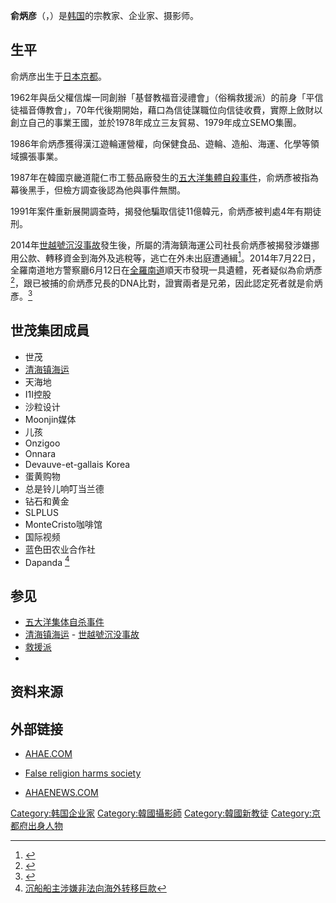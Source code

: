 {{多個問題|
{{expand|time=2014-07-22T04:16:19+00:00}}
{{Request translation|ko}}
}}
{{Infobox person
| name = 俞炳彦<br><small>유병언
| image =
| alt = 
| caption = 
| birth_name=
| birth_date = {{Birth date|1941|2|11}}
| birth_place = {{EOJ}}[[京都府|京都府]][[京都市|京都市]]
| death_date = {{death date and age|2014|4|16|1941|2|11}}
| death_place = {{KOR}}[[全羅南道|全羅南道]][[順天市|順天市]]
| death_cause = [[世越號沉没事故|世越號沉没事故]]
| nationality = {{ROK}}
| other_names = 儿孩
| alma_mater = {{link-ko|圣光高中|성광고등학교}}
| occupation = 宗教家、企业家、摄影师
| notable_works = 
| criminal_charge =
| criminal_penalty = 
| spouse = 
| children = 4
| religion =[[基督教福音浸礼会|基督教福音浸礼会]]
| module = {{Infobox Korean name|child=yes|color=transparent|
| hangul = [[wikt:유|유]][[wikt:병|병]][[wikt:언|언]]
| hanja = [[wikt:兪|兪]][[wikt:炳|炳]][[wikt:彦|彦]]<ref>{{cite web|url=http://news.naver.com/main/read.nhn?mode=LSD&mid=sec&sid1=100&oid=001&aid=0003478172|title=<정가낙수> 朴의원 오대양관련 또 자료공개 : 네이버 뉴스|language=ko|publisher=News.naver.com|date=24 July 1991|accessdate=22 May 2014|archive-date=2019-03-13|archive-url=https://web.archive.org/web/20190313122147/https://news.naver.com/main/read.nhn?mode=LSD&mid=sec&sid1=100&oid=001&aid=0003478172|dead-url=no}}</ref>
| rr = Yu Byeong-eon<ref>{{cite web|url=http://www.lexilogos.com/keyboard/korean_conversion.htm|title=Korean Conversion: Hangeul to Latin Alphabet|accessdate=22 May 2014|author=LEXILOGOS|archive-date=2014-05-17|archive-url=https://web.archive.org/web/20140517141827/http://www.lexilogos.com/keyboard/korean_conversion.htm|dead-url=no}}</ref>
| mr = Yu byŏngŏn<ref>{{cite web|url=http://www.ushuaia.pl/transliterate/?ln=en|title=Online transliteration/transcription tool|accessdate=22 May 2014|publisher=Ushuaia.pl|archive-date=2014-08-20|archive-url=https://web.archive.org/web/20140820005021/http://www.ushuaia.pl/transliterate/?ln=en|dead-url=no}}</ref>
 }}}}
'''俞炳彦'''（{{lang-ko|유병언}}，{{bd|1941年|2月11日|2014年|4月16日|catIdx=Yoo Byung-eun}}）是[[韩国|韩国]]的宗教家、企业家、摄影师。

==生平==
俞炳彦出生于[[日本|日本]][[京都市|京都]]。

1962年與岳父權信燦一同創辦「基督教福音浸禮會」（俗稱救援派）的前身「平信徒福音傳教會」，70年代後期開始，藉口為信徒謀職位向信徒收費，實際上斂財以創立自己的事業王國，並於1978年成立三友貿易、1979年成立SEMO集團。

1986年俞炳彥獲得漢江遊輪運營權，向保健食品、遊輪、造船、海運、化學等領域擴張事業。

1987年在韓國京畿道龍仁市工藝品廠發生的[[五大洋集體自殺事件|五大洋集體自殺事件]]，俞炳彥被指為幕後黑手，但檢方調查後認為他與事件無關。

1991年案件重新展開調查時，揭發他騙取信徒11億韓元，俞炳彥被判處4年有期徒刑。

2014年[[世越號沉沒事故|世越號沉沒事故]]發生後，所屬的清海鎮海運公司社長俞炳彥被揭發涉嫌挪用公款、轉移資金到海外及逃稅等，逃亡在外未出庭遭通緝<ref>{{Cite web |url=http://hk.apple.nextmedia.com/realtime/international/20140722/52718152 |title=俞炳彥一生傳奇 創異端教派資助事業王國 |accessdate=2017-07-12 |archive-date=2016-12-19 |archive-url=https://web.archive.org/web/20161219215835/http://hk.apple.nextmedia.com/realtime/international/20140722/52718152 |dead-url=no }}</ref>。2014年7月22日，全羅南道地方警察廳6月12日在[[全羅南道|全羅南道]]順天市發現一具遺體，死者疑似為俞炳彥<ref>{{Cite web |url=http://news.xinhuanet.com/yzyd/mil/20140722/c_1111730379.htm |title=韩警方发现疑为世越号船主俞炳彦的遗体 |accessdate=2014-07-22 |archive-date=2016-11-27 |archive-url=https://web.archive.org/web/20161127153957/http://news.xinhuanet.com/yzyd/mil/20140722/c_1111730379.htm |dead-url=no }}</ref>，跟已被捕的俞炳彥兄長的DNA比對，證實兩者是兄弟，因此認定死者就是俞炳彥。<ref>{{Cite web |url=http://hk.apple.nextmedia.com/international/art/20140723/18808860 |title=潛逃山野迷路 日吃一碗粥充飢 世越號船主餓死變腐屍 |accessdate=2016-11-27 |archive-date=2016-11-27 |archive-url=https://web.archive.org/web/20161127215129/http://hk.apple.nextmedia.com/international/art/20140723/18808860 |dead-url=no }}</ref>

== 世茂集团成員 ==
* 世茂
* [[清海镇海运|清海镇海运]]
* 天海地
* I1I控股
* 沙粒设计
* Moonjin媒体
* 儿孩
* Onzigoo
* Onnara
* Devauve-et-gallais Korea
* 蛋黄购物
* 总是铃儿响叮当兰德
* 钻石和黄金
* SLPLUS
* MonteCristo咖啡馆
* 国际视频
* 蓝色田农业合作社
* Dapanda <ref>[http://cnnews.chosun.com/big5/site/data/html_dir/2014/04/28/20140428000007.html 沉船船主涉嫌非法向海外转移巨款]{{dead link|date=2017年11月 |bot=InternetArchiveBot |fix-attempted=yes }}</ref>
{{Expand section}}
== 参见 ==
* [[五大洋集体自杀事件|五大洋集体自杀事件]]
* [[清海镇海运|清海镇海运]] - [[世越號沉没事故|世越號沉没事故]]
* [[救援派|救援派]] 
* {{Tsl|ko|기독교복음침례회|基督教福音浸礼会}}

== 资料来源 ==
<references/>
== 外部链接 ==
* {{en icon}} [http://www.ahae.com AHAE.COM] {{Wayback|url=http://www.ahae.com/ |date=20201028051625 }}
* {{ko icon}} [http://baumundboden.blogspot.tw/2014/04/false-religion-harms-society.html False religion harms society]
* {{ko icon}} [http://ahaenews.com/ AHAENEWS.COM] {{Wayback|url=http://ahaenews.com/ |date=20200922071729 }}

{{DEFAULTSORT:Yoo Byung-eun}}
[[Category:韩国企业家|Category:韩国企业家]]
[[Category:韓國攝影師|Category:韓國攝影師]]
[[Category:韓國新教徒|Category:韓國新教徒]]
[[Category:京都府出身人物|Category:京都府出身人物]]
